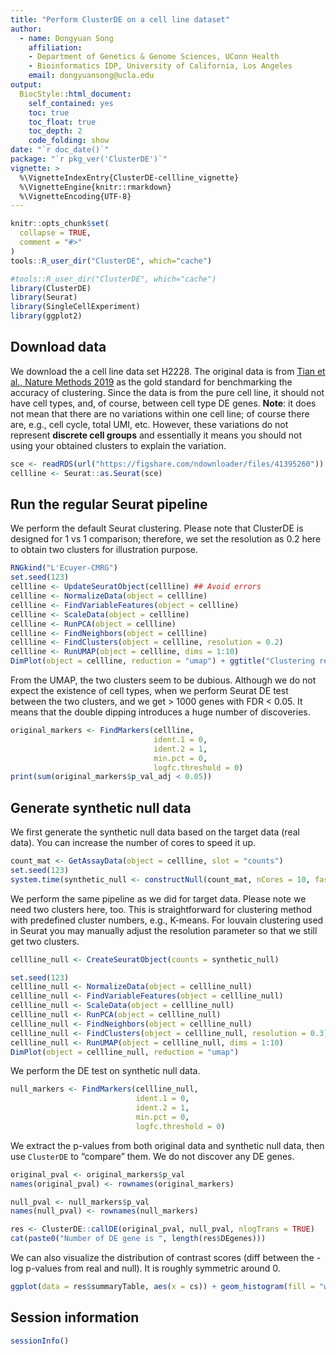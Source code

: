 ```yaml
---
title: "Perform ClusterDE on a cell line dataset"
author: 
  - name: Dongyuan Song
    affiliation:
    - Department of Genetics & Genome Sciences, UConn Health 
    - Bioinformatics IDP, University of California, Los Angeles
    email: dongyuansong@ucla.edu
output: 
  BiocStyle::html_document:
    self_contained: yes
    toc: true
    toc_float: true
    toc_depth: 2
    code_folding: show
date: "`r doc_date()`"
package: "`r pkg_ver('ClusterDE')`"
vignette: >
  %\VignetteIndexEntry{ClusterDE-cellline_vignette}
  %\VignetteEngine{knitr::rmarkdown}
  %\VignetteEncoding{UTF-8}  
---
```


```r
knitr::opts_chunk$set(
  collapse = TRUE,
  comment = "#>"
)
tools::R_user_dir("ClusterDE", which="cache")
```

```r
#tools::R_user_dir("ClusterDE", which="cache")
library(ClusterDE)
library(Seurat)
library(SingleCellExperiment)
library(ggplot2)
```

## Download data

We download the a cell line data set H2228. The original data is from [Tian et al., Nature Methods 2019](https://github.com/LuyiTian/sc_mixology) as the gold standard for benchmarking the accuracy of clustering. Since the data is from the pure cell line, it should not have cell types, and, of course, between cell type DE genes. **Note**: it does not mean that there are no variations within one cell line; of course there are, e.g., cell cycle, total UMI, etc. However, these variations do not represent **discrete cell groups** and essentially it means you should not using your obtained clusters to explain the variation.
```r
sce <- readRDS(url("https://figshare.com/ndownloader/files/41395260"))
cellline <- Seurat::as.Seurat(sce)
```

## Run the regular Seurat pipeline

We perform the default Seurat clustering. Please note that ClusterDE is designed for 1 vs 1 comparison; therefore, we set the resolution as 0.2 here to obtain two clusters for illustration purpose.
```r
RNGkind("L'Ecuyer-CMRG")
set.seed(123)
cellline <- UpdateSeuratObject(cellline) ## Avoid errors
cellline <- NormalizeData(object = cellline)
cellline <- FindVariableFeatures(object = cellline)
cellline <- ScaleData(object = cellline)
cellline <- RunPCA(object = cellline)
cellline <- FindNeighbors(object = cellline)
cellline <- FindClusters(object = cellline, resolution = 0.2)
cellline <- RunUMAP(object = cellline, dims = 1:10)
DimPlot(object = cellline, reduction = "umap") + ggtitle("Clustering result")
```
From the UMAP, the two clusters seem to be dubious. Although we do not expect the existence of cell types, when we perform Seurat DE test between the two clusters, and we get > 1000 genes with FDR < 0.05. It means that the double dipping introduces a huge number of discoveries.

```r
original_markers <- FindMarkers(cellline, 
                                ident.1 = 0, 
                                ident.2 = 1, 
                                min.pct = 0, 
                                logfc.threshold = 0)
print(sum(original_markers$p_val_adj < 0.05))
```

## Generate synthetic null data

We first generate the synthetic null data based on the target data (real data). You can increase the number of cores to speed it up.
```r
count_mat <- GetAssayData(object = cellline, slot = "counts")
set.seed(123)
system.time(synthetic_null <- constructNull(count_mat, nCores = 10, fastVersion = TRUE, family = "nb", ifSparse = FALSE, nRep = 1))
```

We perform the same pipeline as we did for target data. Please note we need two clusters here, too. This is straightforward for clustering method with predefined cluster numbers, e.g., K-means. For louvain clustering used in Seurat you may manually adjust the resolution parameter so that we still get two clusters.
```r
cellline_null <- CreateSeuratObject(counts = synthetic_null)

set.seed(123)
cellline_null <- NormalizeData(object = cellline_null)
cellline_null <- FindVariableFeatures(object = cellline_null)
cellline_null <- ScaleData(object = cellline_null)
cellline_null <- RunPCA(object = cellline_null)
cellline_null <- FindNeighbors(object = cellline_null)
cellline_null <- FindClusters(object = cellline_null, resolution = 0.3)
cellline_null <- RunUMAP(object = cellline_null, dims = 1:10)
DimPlot(object = cellline_null, reduction = "umap")
```
We perform the DE test on synthetic null data.
```r
null_markers <- FindMarkers(cellline_null, 
                            ident.1 = 0, 
                            ident.2 = 1, 
                            min.pct = 0, 
                            logfc.threshold = 0)
```

We extract the p-values from both original data and synthetic null data, then use `ClusterDE` to "compare" them. We do not discover any DE genes.
```r
original_pval <- original_markers$p_val
names(original_pval) <- rownames(original_markers)

null_pval <- null_markers$p_val
names(null_pval) <- rownames(null_markers)

res <- ClusterDE::callDE(original_pval, null_pval, nlogTrans = TRUE)
cat(paste0("Number of DE gene is ", length(res$DEgenes)))
```

We can also visualize the distribution of contrast scores (diff between the -log p-values from real and null). It is roughly symmetric around 0.
```r
ggplot(data = res$summaryTable, aes(x = cs)) + geom_histogram(fill = "white", color = "black") + theme_bw() + ggtitle("Distribution of constrast scores")
```

## Session information
```r
sessionInfo()
```
